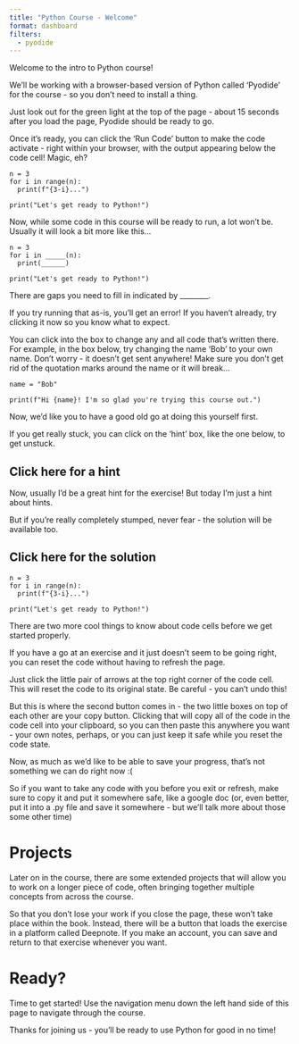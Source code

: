 ```yaml
--- 
title: "Python Course - Welcome"
format: dashboard
filters:
  - pyodide
--- 
```



Welcome to the intro to Python course!

We'll be working with a browser-based version of Python called 'Pyodide' for the course - so you don't need to install a thing.

Just look out for the green light at the top of the page - about 15 seconds after you load the page, Pyodide should be ready to go.

Once it's ready, you can click the 'Run Code' button to make the code activate - right within your browser, with the output appearing below the code cell! Magic, eh? 

```pyodide-python
n = 3
for i in range(n):
  print(f"{3-i}...")

print("Let's get ready to Python!")
```

Now, while some code in this course will be ready to run, a lot won't be. Usually it will look a bit more like this...

```pyodide-python
n = 3
for i in _____(n):
  print(______)

print("Let's get ready to Python!")
```
There are gaps you need to fill in indicated by ________. 

If you try running that as-is, you'll get an error! If you haven't already, try clicking it now so you know what to expect. 

You can click into the box to change any and all code that's written there. For example, in the box below, try changing the name 'Bob' to your own name. Don't worry - it doesn't get sent anywhere! Make sure you don't get rid of the quotation marks around the name or it will break...

```pyodide-python
name = "Bob"

print(f"Hi {name}! I'm so glad you're trying this course out.")
```

Now, we'd like you to have a good old go at doing this yourself first. 

If you get really stuck, you can click on the 'hint' box, like the one below, to get unstuck.

::: {.callout-tip collapse="true"}
## Click here for a hint

Now, usually I'd be a great hint for the exercise! But today I'm just a hint about hints.
:::


But if you're really completely stumped, never fear - the solution will be available too.

::: {.callout-note collapse="true"}
## Click here for the solution

```pyodide-python
n = 3
for i in range(n):
  print(f"{3-i}...")

print("Let's get ready to Python!")
```
:::

There are two more cool things to know about code cells before we get started properly. 

If you have a go at an exercise and it just doesn't seem to be going right, you can reset the code without having to refresh the page. 

Just click the little pair of arrows at the top right corner of the code cell. This will reset the code to its original state. Be careful - you can't undo this!

But this is where the second button comes in - the two little boxes on top of each other are your copy button. Clicking that will copy all of the code in the code cell into your clipboard, so you can then paste this anywhere you want - your own notes, perhaps, or you can just keep it safe while you reset the code state. 

::: {.callout-warning}
Now, as much as we'd like to be able to save your progress, that's not something we can do right now :( 

So if you want to take any code with you before you exit or refresh, make sure to copy it and put it somewhere safe, like a google doc (or, even better, put it into a .py file and save it somewhere - but we'll talk more about those some other time)
:::

# {.unnumbered}

# Projects {.unnumbered}

Later on in the course, there are some extended projects that will allow you to work on a longer piece of code, often bringing together multiple concepts from across the course. 

So that you don't lose your work if you close the page, these won't take place within the book. Instead, there will be a button that loads the exercise in a platform called Deepnote. If you make an account, you can save and return to that exercise whenever you want.

# Ready? {.unnumbered}

Time to get started! Use the navigation menu down the left hand side of this page to navigate through the course. 

Thanks for joining us - you'll be ready to use Python for good in no time! 

